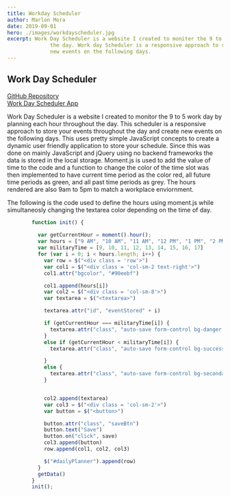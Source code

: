 ```yaml
---
title: Workday Scheduler
author: Marlon Mora
date: 2019-09-01
hero: ./images/workdayscheduler.jpg
excerpt: Work Day Scheduler is a website I created to moniter the 9 to 5 work day by planning each hour throughout
              the day. Work day Scheduler is a responsive approach to store your events throughout the day and create
              new events on the following days.
---
```

## Work Day Scheduler

[GitHub Repository](https://github.com/marlon20m/WorkDayScheduler)     
[Work Day Scheduler App](https://marlon20m.github.io/WorkDayScheduler)

Work Day Scheduler is a website I created to monitor the 9 to 5 work day by planning each hour throughout
              the day. This scheduler is a responsive approach to store your events throughout the day and create
              new events on the following days.
This uses pretty simple JavaScript concepts to create a dynamic user friendly application to store your schedule. Since this was done on mainly JavaScript and jQuery using no backend frameworks the data is stored in the local storage. Moment.js is used to add the value of time to the code and a function to change the color of the time slot was then implemented to have current time period as the color red, all future time periods as green, and all past time periods as grey. The hours rendered are also 9am to 5pm to match a workplace enviornment. 

The following is the code used to define the hours using moment.js while simultaneosly changing the textarea color depending on the time of day.



```js
        function init() {
        
          var getCurrentHour = moment().hour();
          var hours = ["9 AM", "10 AM", "11 AM", "12 PM", "1 PM", "2 PM", "3 PM", "4 PM", "5 PM"]
          var militaryTime = [9, 10, 11, 12, 13, 14, 15, 16, 17]
          for (var i = 0; i < hours.length; i++) {
            var row = $("<div class = 'row'>")
            var col1 = $("<div class = 'col-sm-2 text-right'>")
            col1.attr("bgcolor", "#90eebf")

            col1.append(hours[i])
            var col2 = $("<div class = 'col-sm-8'>")
            var textarea = $("<textarea>")

            textarea.attr("id", "eventStored" + i)

            if (getCurrentHour === militaryTime[i]) {
              textarea.attr("class", "auto-save form-control bg-danger text-white ")
            }
            else if (getCurrentHour < militaryTime[i]) {
              textarea.attr("class", "auto-save form-control bg-success text-white ")

            }
            else {
              textarea.attr("class", "auto-save form-control bg-secondary text-white ")
            }


            col2.append(textarea)
            var col3 = $("<div class = 'col-sm-2'>")
            var button = $("<button>")

            button.attr("class", "saveBtn")
            button.text("Save")
            button.on("click", save)
            col3.append(button)
            row.append(col1, col2, col3)

            $("#dailyPlanner").append(row)
          }
          getData()
        }
        init();
```

